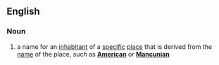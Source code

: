 ==English==
===Noun===
{{wikipedia}}
{{en-noun-reg}}

#a name for an [[inhabitant]] of a [[specific]] [[place]] that is derived from the [[name]] of the place, such as '''[[American]]''' or '''[[Mancunian]]'''